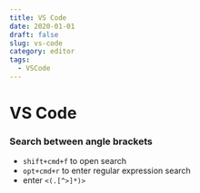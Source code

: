 ```yaml
---
title: VS Code
date: 2020-01-01
draft: false
slug: vs-code
category: editor
tags:
  - VSCode
---
```


# VS Code

### Search between angle brackets
- `shift+cmd+f` to open search
- `opt+cmd+r` to enter regular expression search
- enter `<(.[^>]*)>`
